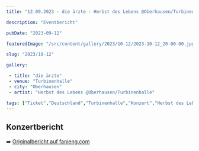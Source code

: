 ```yaml
---
title: "12.09.2023 - die ärzte - Herbst des Lebens @Oberhausen/Turbinenhalle"

description: "Eventbericht"

pubDate: "2023-09-12"

featuredImage: "/src/content/gallery/2023/10-12/2023-10-12_20-00-00.jpg"

slug: "2023/10-12"

gallery:

 - title: "die ärzte"
 - venue: "Turbinenhalle"
 - city: "Oberhausen"
 - artist: "Herbst des Lebens @Oberhausen/Turbinenhalle"

tags: ["Ticket","Deutschland","Turbinenhalle","Konzert","Herbst des Lebens","die ärzte","Oberhausen","2023"]
---
```

## Konzertbericht

➡️ [Originalbericht auf fanieng.com](https://fanieng.com/2023/09/12/12-09-2023-die-ärzte-oberhausen-turbinenhalle)
